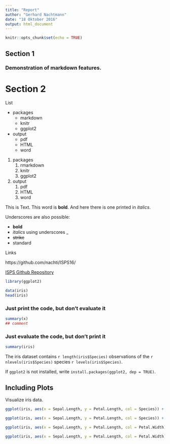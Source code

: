 ```yaml
---
title: "Report"
author: "Gerhard Nachtmann"
date: "18 Oktober 2016"
output: html_document
---
```


```r
knitr::opts_chunk$set(echo = TRUE)
```

## Section 1

### Demonstration of markdown features.

Section 2
=========

List

+ packages
    + markdown
    + knitr
    + ggplot2
+ output
    + pdf
    + HTML
    + word

1. packages
    1. rmarkdown
    1. knitr
    1. ggplot2
3. output
    1. pdf
    2. HTML
    2. word

This is Text. This word is **bold**. And here there is one printed in *italics*.

Underscores are also possible:

* __bold__
* _italics_ using underscores \_
* ~~strike~~
* standard

Links

https://github.com/nachti/ISPS16/

[ISPS Github Repository](https://github.com/nachti/ISPS16/)

```r
library(ggplot2)
```


```r
data(iris)
head(iris)
```

### Just print the code, but don't evaluate it

```r
summary(x)
## comment
```

### Just evaluate the code, but don't print it

```r
summary(iris)
```

The iris dataset contains `r length(iris$Species)` observations of the `r nlevels(iris$Species)` species `r levels(iris$Species)`.

If `ggplot2` is not installed, write `install.packages(ggplot2, dep = TRUE)`.


## Including Plots

Visualize iris data.

```r
ggplot(iris, aes(x = Sepal.Length, y = Petal.Length, col = Species)) + geom_point() + geom_smooth()
```

```r
ggplot(iris, aes(x = Sepal.Length, y = Petal.Length, col = Species)) + geom_point() + geom_smooth(method="lm")
```

```r
ggplot(iris, aes(x = Sepal.Length, y = Petal.Length, col = Petal.Width)) + geom_point()
```

```r
ggplot(iris, aes(x = Sepal.Length, y = Petal.Length, col = Petal.Width)) + geom_point() + facet_wrap(~Species)
```

